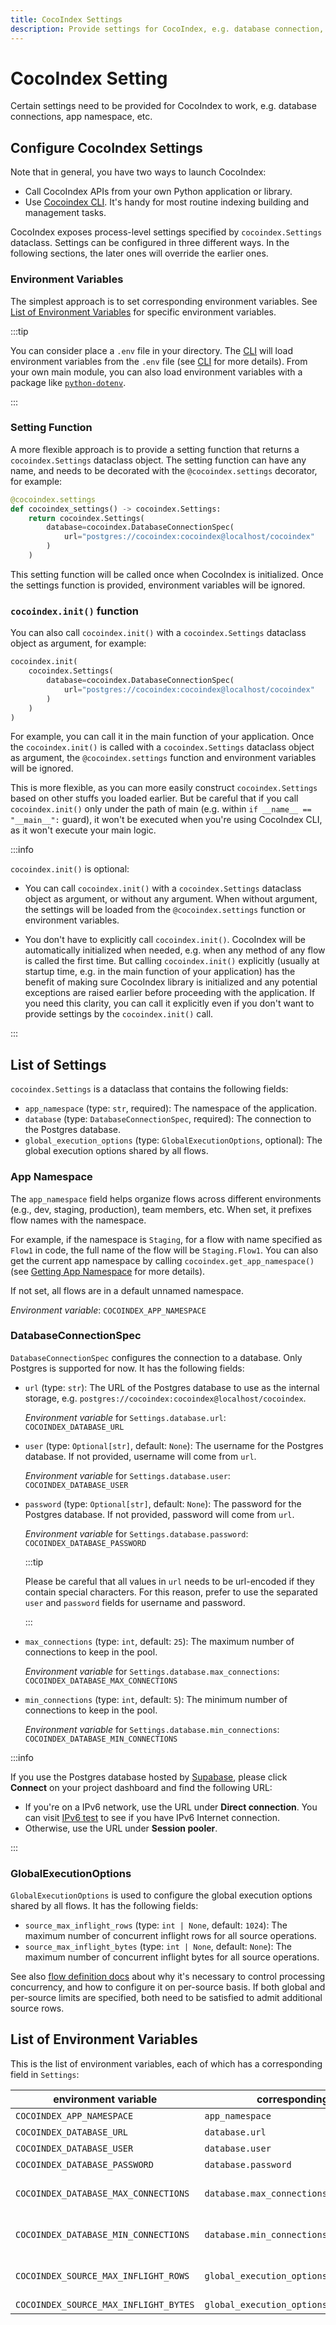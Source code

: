 ```yaml
---
title: CocoIndex Settings
description: Provide settings for CocoIndex, e.g. database connection, app namespace, etc.
---
```



# CocoIndex Setting

Certain settings need to be provided for CocoIndex to work, e.g. database connections, app namespace, etc.

## Configure CocoIndex Settings

Note that in general, you have two ways to launch CocoIndex:

*   Call CocoIndex APIs from your own Python application or library.
*   Use [Cocoindex CLI](cli). It's handy for most routine indexing building and management tasks.


CocoIndex exposes process-level settings specified by `cocoindex.Settings` dataclass.
Settings can be configured in three different ways.
In the following sections, the later ones will override the earlier ones.

### Environment Variables

The simplest approach is to set corresponding environment variables.
See [List of Environment Variables](#list-of-environment-variables) for specific environment variables.

:::tip

You can consider place a `.env` file in your directory.
The [CLI](cli#environment-variables) will load environment variables from the `.env` file (see [CLI](cli#environment-variables) for more details).
From your own main module, you can also load environment variables with a package like [`python-dotenv`](https://github.com/theskumar/python-dotenv).

:::

### Setting Function

A more flexible approach is to provide a setting function that returns a `cocoindex.Settings` dataclass object.
The setting function can have any name, and needs to be decorated with the `@cocoindex.settings` decorator, for example:

```py
@cocoindex.settings
def cocoindex_settings() -> cocoindex.Settings:
    return cocoindex.Settings(
        database=cocoindex.DatabaseConnectionSpec(
            url="postgres://cocoindex:cocoindex@localhost/cocoindex"
        )
    )
```

This setting function will be called once when CocoIndex is initialized.
Once the settings function is provided, environment variables will be ignored.

### `cocoindex.init()` function

You can also call `cocoindex.init()` with a `cocoindex.Settings` dataclass object as argument, for example:

```py
cocoindex.init(
    cocoindex.Settings(
        database=cocoindex.DatabaseConnectionSpec(
            url="postgres://cocoindex:cocoindex@localhost/cocoindex"
        )
    )
)
```

For example, you can call it in the main function of your application.
Once the `cocoindex.init()` is called with a `cocoindex.Settings` dataclass object as argument, the `@cocoindex.settings` function and environment variables will be ignored.

This is more flexible, as you can more easily construct `cocoindex.Settings` based on other stuffs you loaded earlier.
But be careful that if you call `cocoindex.init()` only under the path of main (e.g. within `if __name__ == "__main__":` guard), it won't be executed when you're using CocoIndex CLI, as it won't execute your main logic.

:::info

`cocoindex.init()` is optional:

-   You can call `cocoindex.init()` with a `cocoindex.Settings` dataclass object as argument, or without any argument.
    When without argument, the settings will be loaded from the `@cocoindex.settings` function or environment variables.

-   You don't have to explicitly call `cocoindex.init()`.
    CocoIndex will be automatically initialized when needed, e.g. when any method of any flow is called the first time.
    But calling `cocoindex.init()` explicitly (usually at startup time, e.g. in the main function of your application) has the benefit of making sure CocoIndex library is initialized and any potential exceptions are raised earlier before proceeding with the application.
    If you need this clarity, you can call it explicitly even if you don't want to provide settings by the `cocoindex.init()` call.

:::

## List of Settings

`cocoindex.Settings` is a dataclass that contains the following fields:

*   `app_namespace` (type: `str`, required): The namespace of the application.
*   `database` (type: `DatabaseConnectionSpec`, required): The connection to the Postgres database.
*   `global_execution_options` (type: `GlobalExecutionOptions`, optional): The global execution options shared by all  flows.

### App Namespace

The `app_namespace` field helps organize flows across different environments (e.g., dev, staging, production), team members, etc. When set, it prefixes flow names with the namespace.

For example, if the namespace is `Staging`, for a flow with name specified as `Flow1` in code, the full name of the flow will be `Staging.Flow1`.
You can also get the current app namespace by calling `cocoindex.get_app_namespace()` (see [Getting App Namespace](flow_def#getting-app-namespace) for more details).

If not set, all flows are in a default unnamed namespace.

*Environment variable*: `COCOINDEX_APP_NAMESPACE`

### DatabaseConnectionSpec

`DatabaseConnectionSpec` configures the connection to a database. Only Postgres is supported for now. It has the following fields:

*   `url` (type: `str`): The URL of the Postgres database to use as the internal storage, e.g. `postgres://cocoindex:cocoindex@localhost/cocoindex`.

    *Environment variable* for `Settings.database.url`: `COCOINDEX_DATABASE_URL`

*   `user` (type: `Optional[str]`, default: `None`): The username for the Postgres database. If not provided, username will come from `url`.

    *Environment variable* for `Settings.database.user`: `COCOINDEX_DATABASE_USER`

*   `password` (type: `Optional[str]`, default: `None`): The password for the Postgres database. If not provided, password will come from `url`.

    *Environment variable* for `Settings.database.password`: `COCOINDEX_DATABASE_PASSWORD`

    :::tip

    Please be careful that all values in `url` needs to be url-encoded if they contain special characters.
    For this reason, prefer to use the separated `user` and `password` fields for username and password.

    :::

*   `max_connections` (type: `int`, default: `25`): The maximum number of connections to keep in the pool.

    *Environment variable* for `Settings.database.max_connections`: `COCOINDEX_DATABASE_MAX_CONNECTIONS`

*   `min_connections` (type: `int`, default: `5`): The minimum number of connections to keep in the pool.

    *Environment variable* for `Settings.database.min_connections`: `COCOINDEX_DATABASE_MIN_CONNECTIONS`


:::info

If you use the Postgres database hosted by [Supabase](https://supabase.com/), please click **Connect** on your project dashboard and find the following URL:

*    If you're on a IPv6 network, use the URL under **Direct connection**. You can visit [IPv6 test](https://test-ipv6.com/) to see if you have IPv6 Internet connection.
*    Otherwise, use the URL under **Session pooler**.

:::

### GlobalExecutionOptions

`GlobalExecutionOptions` is used to configure the global execution options shared by all flows. It has the following fields:

*   `source_max_inflight_rows` (type: `int | None`, default: `1024`): The maximum number of concurrent inflight rows for all source operations.
*   `source_max_inflight_bytes` (type: `int | None`, default: `None`): The maximum number of concurrent inflight bytes for all source operations.

See also [flow definition docs](/docs/core/flow_def#control-processing-concurrency) about why it's necessary to control processing concurrency, and how to configure it on per-source basis.
If both global and per-source limits are specified, both need to be satisfied to admit additional source rows.

## List of Environment Variables

This is the list of environment variables, each of which has a corresponding field in `Settings`:

| environment variable | corresponding field in `Settings` | required? |
|---------------------|-------------------|----------|
| `COCOINDEX_APP_NAMESPACE` | `app_namespace` | No |
| `COCOINDEX_DATABASE_URL` | `database.url` | Yes |
| `COCOINDEX_DATABASE_USER` | `database.user` | No |
| `COCOINDEX_DATABASE_PASSWORD` | `database.password` | No |
| `COCOINDEX_DATABASE_MAX_CONNECTIONS` | `database.max_connections` | No (default: `25`) |
| `COCOINDEX_DATABASE_MIN_CONNECTIONS` | `database.min_connections` | No (default: `5`) |
| `COCOINDEX_SOURCE_MAX_INFLIGHT_ROWS` | `global_execution_options.source_max_inflight_rows` | No (default: `1024`) |
| `COCOINDEX_SOURCE_MAX_INFLIGHT_BYTES` | `global_execution_options.source_max_inflight_bytes` | No |
